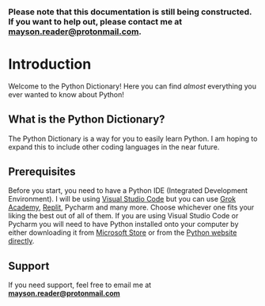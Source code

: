 ### Please note that this documentation is still being constructed. If you want to help out, please contact me at **mayson.reader@protonmail.com**.

# Introduction
 
Welcome to the Python Dictionary! Here you can find *almost* everything you ever wanted to know about Python!

## What is the Python Dictionary?

The Python Dictionary is a way for you to easily learn Python. I am hoping to expand this to include other coding languages in the near future.

## Prerequisites
Before you start, you need to have a Python IDE (Integrated Development Environment). I will be using [Visual Studio Code](https://code.visualstudio.com/Download) but you can use [Grok Academy](https://groklearning.com), [Replit](https://replit.com), Pycharm and many more. Choose whichever one fits your liking the best out of all of them. If you are using Visual Studio Code or Pycharm you will need to have Python installed onto your computer by either downloading it from [Microsoft Store](https://apps.microsoft.com/detail/9p7qfqmjrfp7?hl=en-gb&gl=US) or from the [Python website directly](https://www.python.org/downloads/).

## Support

If you need support, feel free to email me at **mayson.reader@protonmail.com**
